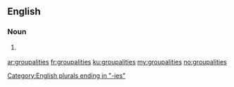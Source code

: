 ==English==

===Noun===
{{head|en|plural}} {{p}}

# {{context|rare|nonstandard|lang=en}} {{plural of|groupality|lang=en}}

[[Category:English plurals ending in "-ies"]]

[[ar:groupalities]]
[[fr:groupalities]]
[[ku:groupalities]]
[[my:groupalities]]
[[no:groupalities]]